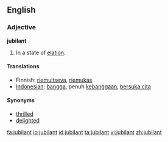 ==English==
=== Adjective ===

'''jubilant'''
#In a state of [[elation]].

==== Translations ====
*Finnish: [[riemuitseva]], [[riemukas]]
*[[Indonesian]]: [[bangga]], penuh [[bangga|kebanggaan]], [[suka cita|bersuka cita]]

==== Synonyms ====
*[[thrilled]]
*[[delighted]]

[[fa:jubilant]]
[[io:jubilant]]
[[id:jubilant]]
[[ta:jubilant]]
[[vi:jubilant]]
[[zh:jubilant]]